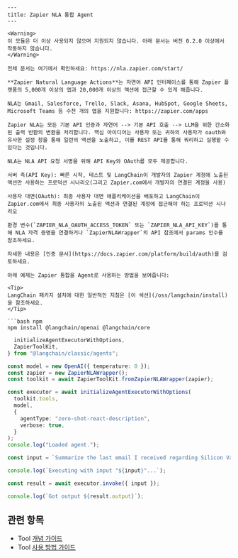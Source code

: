 ```mdx
---
title: Zapier NLA 통합 Agent
---

<Warning>
이 모듈은 더 이상 사용되지 않으며 지원되지 않습니다. 아래 문서는 버전 0.2.0 이상에서 작동하지 않습니다.
</Warning>

전체 문서는 여기에서 확인하세요: https://nla.zapier.com/start/

**Zapier Natural Language Actions**는 자연어 API 인터페이스를 통해 Zapier 플랫폼의 5,000개 이상의 앱과 20,000개 이상의 액션에 접근할 수 있게 해줍니다.

NLA는 Gmail, Salesforce, Trello, Slack, Asana, HubSpot, Google Sheets, Microsoft Teams 등 수천 개의 앱을 지원합니다: https://zapier.com/apps

Zapier NLA는 모든 기본 API 인증과 자연어 --> 기본 API 호출 --> LLM을 위한 간소화된 출력 반환의 변환을 처리합니다. 핵심 아이디어는 사용자 또는 귀하의 사용자가 oauth와 유사한 설정 창을 통해 일련의 액션을 노출하고, 이를 REST API를 통해 쿼리하고 실행할 수 있다는 것입니다.

NLA는 NLA API 요청 서명을 위해 API Key와 OAuth를 모두 제공합니다.

서버 측(API Key): 빠른 시작, 테스트 및 LangChain이 개발자의 Zapier 계정에 노출된 액션만 사용하는 프로덕션 시나리오(그리고 Zapier.com에서 개발자의 연결된 계정을 사용)

사용자 대면(OAuth): 최종 사용자 대면 애플리케이션을 배포하고 LangChain이 Zapier.com에서 최종 사용자의 노출된 액션과 연결된 계정에 접근해야 하는 프로덕션 시나리오

환경 변수(`ZAPIER_NLA_OAUTH_ACCESS_TOKEN` 또는 `ZAPIER_NLA_API_KEY`)를 통해 NLA 자격 증명을 연결하거나 `ZapierNLAWrapper`의 API 참조에서 params 인수를 참조하세요.

자세한 내용은 [인증 문서](https://docs.zapier.com/platform/build/auth)를 검토하세요.

아래 예제는 Zapier 통합을 Agent로 사용하는 방법을 보여줍니다:

<Tip>
LangChain 패키지 설치에 대한 일반적인 지침은 [이 섹션](/oss/langchain/install)을 참조하세요.
</Tip>

```bash npm
npm install @langchain/openai @langchain/core
```
```typescript
  initializeAgentExecutorWithOptions,
  ZapierToolKit,
} from "@langchain/classic/agents";

const model = new OpenAI({ temperature: 0 });
const zapier = new ZapierNLAWrapper();
const toolkit = await ZapierToolKit.fromZapierNLAWrapper(zapier);

const executor = await initializeAgentExecutorWithOptions(
  toolkit.tools,
  model,
  {
    agentType: "zero-shot-react-description",
    verbose: true,
  }
);
console.log("Loaded agent.");

const input = `Summarize the last email I received regarding Silicon Valley Bank. Send the summary to the #test-zapier Slack channel.`;

console.log(`Executing with input "${input}"...`);

const result = await executor.invoke({ input });

console.log(`Got output ${result.output}`);
```

## 관련 항목

- Tool [개념 가이드](/oss/langchain/tools)
- Tool [사용 방법 가이드](/oss/langchain/tools)
```